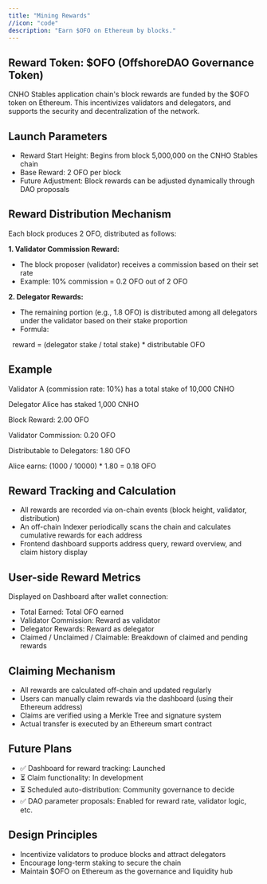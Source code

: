 ```yaml
---
title: "Mining Rewards"
//icon: "code"
description: "Earn $OFO on Ethereum by blocks."
---
```


## **Reward Token: \$OFO (OffshoreDAO Governance Token)**

CNHO Stables application chain's block rewards are funded by the \$OFO token on Ethereum. This incentivizes validators and delegators, and supports the security and decentralization of the network.

## **Launch Parameters**

- Reward Start Height: Begins from block 5,000,000 on the CNHO Stables chain
- Base Reward: 2 OFO per block
- Future Adjustment: Block rewards can be adjusted dynamically through DAO proposals

## **Reward Distribution Mechanism**

Each block produces 2 OFO, distributed as follows:

**1. Validator Commission Reward:**

- The block proposer (validator) receives a commission based on their set rate
- Example: 10% commission = 0.2 OFO out of 2 OFO

**2. Delegator Rewards:**

- The remaining portion (e.g., 1.8 OFO) is distributed among all delegators under the validator based on their stake proportion
- Formula:

  reward = (delegator stake / total stake) \* distributable OFO

## **Example**

Validator A (commission rate: 10%) has a total stake of 10,000 CNHO

Delegator Alice has staked 1,000 CNHO

Block Reward: 2.00 OFO

Validator Commission: 0.20 OFO

Distributable to Delegators: 1.80 OFO

Alice earns: (1000 / 10000) \* 1.80 = 0.18 OFO

## **Reward Tracking and Calculation**

- All rewards are recorded via on-chain events (block height, validator, distribution)
- An off-chain Indexer periodically scans the chain and calculates cumulative rewards for each address
- Frontend dashboard supports address query, reward overview, and claim history display

## **User-side Reward Metrics**

Displayed on Dashboard after wallet connection:

- Total Earned: Total OFO earned
- Validator Commission: Reward as validator
- Delegator Rewards: Reward as delegator
- Claimed / Unclaimed / Claimable: Breakdown of claimed and pending rewards

## **Claiming Mechanism**

- All rewards are calculated off-chain and updated regularly
- Users can manually claim rewards via the dashboard (using their Ethereum address)
- Claims are verified using a Merkle Tree and signature system
- Actual transfer is executed by an Ethereum smart contract

## **Future Plans**

- ✅ Dashboard for reward tracking: Launched
- ⏳ Claim functionality: In development
- ⏳ Scheduled auto-distribution: Community governance to decide
- ✅ DAO parameter proposals: Enabled for reward rate, validator logic, etc.

## **Design Principles**

- Incentivize validators to produce blocks and attract delegators
- Encourage long-term staking to secure the chain
- Maintain \$OFO on Ethereum as the governance and liquidity hub